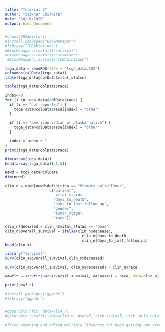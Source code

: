 ```yaml
---
title: "Tutorial 5"
author: "Shikhar Chitkara"
date: "24/10/2020"
output: html_document
---
```




```r
#chooseCRANmirror()
#install.packages("BiocManager")
#library("TCGAbiolinks")
#BiocManager::install("survival")
#BiocManager::install("survminer")
 #BiocManager::install("TCGAbiolinks")
```

```r
tcga_data = readRDS(file = "tcga_data.RDS")
colnames(colData(tcga_data))
table(tcga_data@colData$vital_status)
```
```r
table(tcga_data@colData$race)
```

```r
index<-0
for (i in tcga_data@colData$race) {
  if (i == "not reported") {
    tcga_data@colData$race[index] = "other"
  }
  
  if (i == "american indian or alaska native") {
    tcga_data@colData$race[index] = "other"
  }
  
  index = index + 1
}
print(tcga_data@colData$race)
```
```r
dim(assay(tcga_data))
head(assay(tcga_data)[,1:5])
```

```r
newd = tcga_data@colData
dim(newd)
```
```r
clin_n = newd[newd$definition == "Primary solid Tumor",
                    c("patient",
                      "vital_status",
                      "days_to_death",
                      "days_to_last_follow_up",
                      "gender",
                      "tumor_stage",
                      "race")]

```
```r
clin_n$deceased = clin_n$vital_status == "Dead"
clin_n$overall_survival = ifelse(clin_n$deceased,
                                   clin_n$days_to_death,
                                   clin_n$days_to_last_follow_up)
head(clin_n)
```

```r
library("survival")
Surv(clin_n$overall_survival,clin_n$deceased)
```

```r
Surv(clin_n$overall_survival, clin_n$deceased) ~ clin_n$race
```

```r
newfit = survfit(Surv(overall_survival, deceased) ~ race, data=clin_n)

print(newfit)
```

```r
#install.packages("ggpubr")
#library("ggpubr")


#ggsurvplot(fit, data=clin_n)
#ggsurvplot(newfit, data=clin_n, pval=T, risk.table=T, risk.table.col="strata")

#Tried removing and adding multiple libraries but keep getting one error or another.
```

